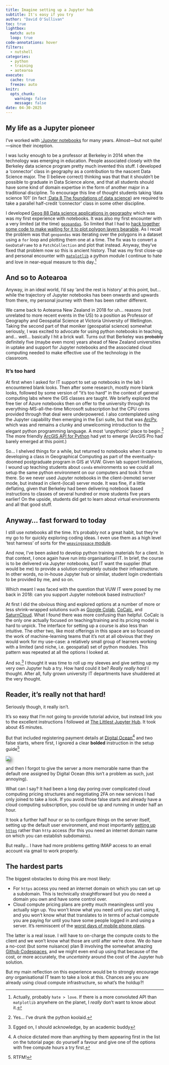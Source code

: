 ```yaml
---
title: Imagine setting up a Jupyter hub
subtitle: It's easy if you try
author: "David O'Sullivan"
toc: true
lightbox:
  match: auto
  loop: true
code-annotations: hover
filters: 
  - nutshell
categories:
  - python
  - training
  - aotearoa
execute:
  cache: true
  freeze: auto
knitr:
  opts_chunk: 
    warning: false
    message: false
date: 04-30-2025
---
```


## My life as a Jupyter pioneer
I've worked with [:Jupyter notebooks](https://en.wikipedia.org/wiki/Project_Jupyter) for many years. Almost&mdash;but not quite!&mdash;since their inception.

I was lucky enough to be a professor at Berkeley in 2014 when the technology was emerging in education. People associated closely with the Berkeley data science program pretty much invented this stuff. I developed a 'connector' class in geography as a contribution to the nascent Data Science major. The (I believe correct) thinking was that that it shouldn't be possible to graduate in Data Science alone, and that all students should have some kind of domain expertise in the form of another major in a traditional discipline. To encourage this line of thought students taking 'data science 101' (in fact [:Data 8 The foundations of data science](https://www.data8.org/)) are required to take a parallel half-credit 'connector' class in some other discipline. 

I developed [Geog 88 Data science applications in geography](https://cdss.berkeley.edu/course/data-science-applications-geography) which was was my first experience with notebooks. It was also my first encounter with a very limited (at the time) [`geopandas`](https://geopandas.org). So limited that I had to [hack together some code to make waiting for it to plot polygon layers bearable](https://github.com/DOSull/Geog-88-Labs/blob/master/Figuring%20out%20geopandas.ipynb). As I recall the problem was that `geopandas` was iterating over the polygons in a dataset using a `for` loop and plotting them one at a time. The fix was to convert a `GeoDataFrame` to a `PatchCollection` and plot that instead. Anyway, they've fixed that problem now so this is ancient history. That was my first close-up and personal encounter with [`matplotlib`](https://matplotlib.org) a python module I continue to hate and love in near-equal measure to this day.^[Actually, probably `hate > love`. If there is a more convoluted API than `matplotlib` anywhere on the planet, I _really_ don't want to know about it.]

## And so to Aotearoa
Anyway, in an ideal world, I'd say 'and the rest is history' at this point, but... while the trajectory of Jupyter notebooks has been onwards and upwards from there, my personal journey with them has been rather different.

We came back to Aotearoa New Zealand in 2018 for uh... reasons (not unrelated to more recent events in the US) to a position as Professor of Geography and Geospatial Science at Victoria University of Wellington. Taking the second part of that moniker (geospatial science) somewhat seriously, I was excited to advocate for using python notebooks in teaching, and... well... basically I hit a brick wall. Turns out that Berkeley was ~~probably~~ definitely five (maybe even more) years ahead of New Zealand universities in uptake and support for Jupyter notebooks and the associated cloud computing needed to make effective use of the technology in the classroom. 

### It's too hard
At first when I asked for IT support to set up notebooks in the lab I encountered blank looks. Then after some research, mostly more blank looks, followed by some version of "it's too hard" in the context of general computing labs where the GIS classes are taught. We briefly explored the free tier of Azure notebooks then on offer to the university through its everything-MS-all-the-time Microsoft subscription but the CPU cores provided through that deal were underpowered. I also contemplated using the Jupyter capability then emerging in the Esri suite, but that was [ArcPy](https://pro.arcgis.com/en/pro-app/latest/arcpy/get-started/what-is-arcpy-.htm), which was and remains a clunky and unwelcoming introduction to the elegant python programming language. A most 'unpythonic' place to begin.^[Yes... I've drunk the python koolaid.] The more friendly [ArcGIS API for Python](https://developers.arcgis.com/python/latest/) had yet to emerge (ArcGIS Pro had barely emerged at this point.)

So... I shelved things for a while, but returned to notebooks when it came to developing a class in Geographical Computing as part of the eventually-doomed postgraduate program in GIS at VUW. Given lab support limitations, I wound up teaching students about `conda` environments so we could all setup the same python environment on our computers and took it from there. So we never used Jupyter notebooks in the client-(remote) server mode, but instead in client-(local) server mode. It was fine, if a little deflating, given that Berkeley had been delivering notebook based instructions to classes of several hundred or more students five years earlier! On the upside, students did get to learn about virtual environments and all that good stuff.

## Anyway... fast forward to today
I still use notebooks all the time. It's probably not a great habit, but they're my go to for quickly exploring coding ideas. I even use them as a high level 'test harness' of sorts for the [`weavingspace` module](https://github.com/DOSull/weaving-space/tree/main/examples).

And now, I've been asked to develop python training materials for a client. In that context, I once again have run into organisational IT. In brief, the course is to be delivered via Jupyter notebooks, but IT want the supplier (that would be me) to provide a solution completely outside their infrastructure. In other words, no in-house Jupyter hub or similar, student login credentials to be provided by me, and so on.

Which meant I was faced with the question that VUW IT were posed by me back in 2018: can you support Jupyter notebook based instruction? 

At first I did the obvious thing and explored options at a number of more or less shrink-wrapped solutions such as [Google Colab](https://colab.research.google.com/), [CoCalc](https://cocalc.com), and [SaturnCloud](https://saturncloud.io). What I found there was more confusing than helpful. CoCalc is the only one actually focused on teaching/training and its pricing model is hard to unpick. The interface for setting up a course is also less than intuitive. The other two, like most offerings in this space are so focused on the work of machine-learning teams that it's not at all obvious that they would work for my use-case: a relatively small group of learners working with a limited (and niche, i.e. geospatial) set of python modules. This pattern was repeated at all the options I looked at.

And so,^[Egged on, I should acknowledge, by an academic buddy] I thought it was time to roll up my sleeves and give setting up my very own Jupyter hub a try. How hard could it be? _Really really hard_ I thought. After all, fully grown university IT departments have shuddered at the very thought.

## Reader, it's really not that hard!
Seriously though, it really isn't.

It's so easy that I'm not going to provide tutorial advice, but instead link you to the excellent instructions I followed at [The Littlest Jupyter Hub](https://tljh.jupyter.org/en/latest/). It took about 45 minutes. 

But that included registering payment details at [Digital Ocean](https://www.digitalocean.com/)^[A choice dictated more than anything by them appearing first in the list on the tutorial page: do yourself a favour and give one of the options with free compute hours a try first.] and two false starts, where first, I ignored a clear **bolded** instruction in the setup guide^[RTFM!]

![](tljh-bolded-instruction.png){style="filter: drop-shadow(5px 5px 5px gray);"}

and then I forgot to give the server a more memorable name than the default one assigned by Digital Ocean (this isn't a problem as such, just annoying). 

What can I say? It had been a long day poring over complicated cloud computing pricing structures and negotiating 2FA on new services I had only joined to take a look. If you avoid those false starts and already have a cloud computing subscription, you could be up and running in under half an hour.

It took a further half hour or so to configure things on the server itself, setting up the default user environment, and most importantly [setting up `https`](https://tljh.jupyter.org/en/latest/howto/admin/https.html) rather than `http` access (for this you need an internet domain name on which you can establish subdomains).

But really... I have had more problems getting IMAP access to an email account via gmail to work properly.

## The hardest parts
The biggest obstacles to doing this are most likely:

+ For `https` access you need an internet domain on which you can set up a subdomain. This is technically straightforward but you do need a domain you own and have some control over.
+ Cloud compute pricing plans are pretty much meaningless until you actually sign up. You won't know what you need until you start using it, and you won't know what that translates to in terms of actual compute you are paying for until you have some people logged in and using a server. It's reminiscent of the [worst days of mobile phone plans](https://www.youtube.com/watch?v=UcRTXAyBOcY).

The latter is a real issue. I will have to on-charge the compute costs to the client and we won't know what those are until after we're done. We do have a no-cost (but some nuisance) plan B involving the somewhat amazing [Github Codespaces](https://github.com/features/codespaces), and we might even end up using that because of the cost, or more accurately, the _uncertainty_ around the cost of the Jupyter hub solution.

But my main reflection on this experience would be to strongly encourage _any_ organisational IT team to take a look at this. Chances are you are already using cloud compute infrastructure, so what's the holdup?!



